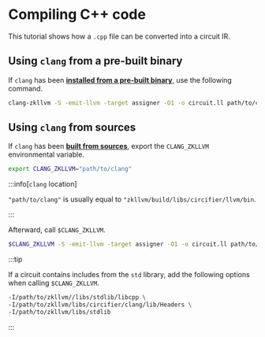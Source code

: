 # Compiling C++ code

This tutorial shows how a `.cpp` file can be converted into a circuit IR.

## Using `clang` from a pre-built binary

If `clang` has been [**installed from a pre-built binary**](./installation#using-pre-built-binaries), use the following command.

```bash
clang-zkllvm -S -emit-llvm -target assigner -O1 -o circuit.ll path/to/circuit.cpp
```

## Using `clang` from sources

If `clang` has been [**built from sources**](./installation#building-from-sources), export the `CLANG_ZKLLVM` environmental variable.

```bash
export CLANG_ZKLLVM="path/to/clang"
```

:::info[`clang` location]

`"path/to/clang"` is usually equal to `"zkllvm/build/libs/circifier/llvm/bin`.

:::

Afterward, call `$CLANG_ZKLLVM`.

```bash
$CLANG_ZKLLVM -S -emit-llvm -target assigner -O1 -o circuit.ll path/to/circuit.cpp
```

:::tip

If a circuit contains includes from the `std` library, add the following options when calling `$CLANG_ZKLLVM`.

```bash
-I/path/to/zkllvm//libs/stdlib/libcpp \
-I/path/to/zkllvm/libs/circifier/clang/lib/Headers \
-I/path/to/zkllvm/libs/stdlib
```

:::